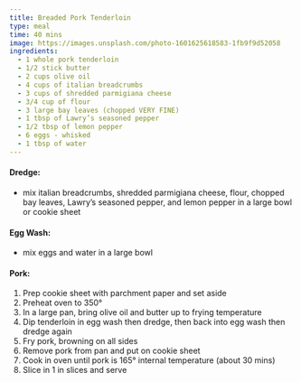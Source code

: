 ```yaml
---
title: Breaded Pork Tenderloin
type: meal
time: 40 mins
image: https://images.unsplash.com/photo-1601625618583-1fb9f9d52058
ingredients:
  - 1 whole pork tenderloin
  - 1/2 stick butter
  - 2 cups olive oil
  - 4 cups of italian breadcrumbs
  - 3 cups of shredded parmigiana cheese
  - 3/4 cup of flour
  - 3 large bay leaves (chopped VERY FINE)
  - 1 tbsp of Lawry’s seasoned pepper
  - 1/2 tbsp of lemon pepper
  - 6 eggs - whisked
  - 1 tbsp of water
---
```


#### Dredge:

- mix italian breadcrumbs, shredded parmigiana cheese, flour, chopped bay leaves, Lawry’s seasoned pepper, and lemon pepper in a large bowl or cookie sheet

#### Egg Wash:

- mix eggs and water in a large bowl

#### Pork:

1. Prep cookie sheet with parchment paper and set aside
1. Preheat oven to 350°
1. In a large pan, bring olive oil and butter up to frying temperature
1. Dip tenderloin in egg wash then dredge, then back into egg wash then dredge again
1. Fry pork, browning on all sides
1. Remove pork from pan and put on cookie sheet
1. Cook in oven until pork is 165° internal temperature (about 30 mins)
1. Slice in 1 in slices and serve
